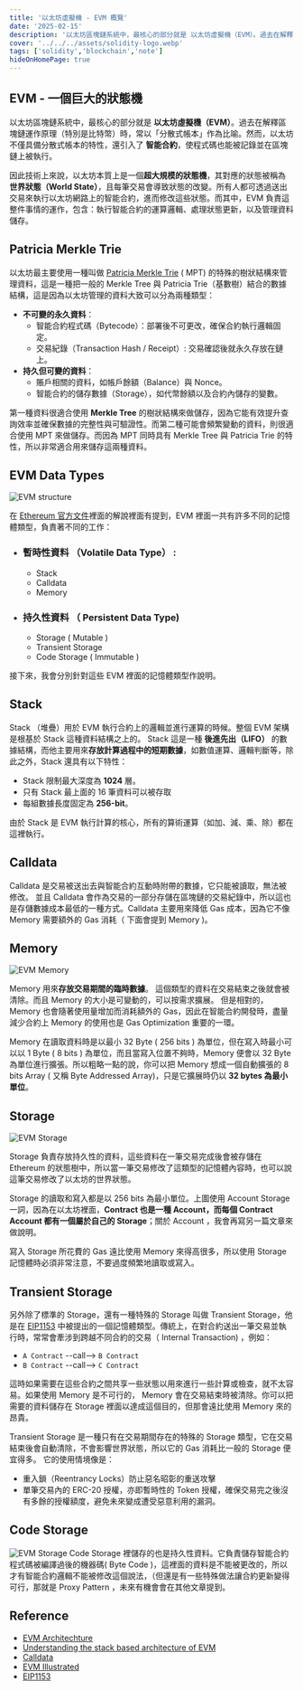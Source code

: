 ```yaml
---
title: '以太坊虛擬機 - EVM 概覽'
date: '2025-02-15'
description: '以太坊區塊鏈系統中，最核心的部分就是 以太坊虛擬機（EVM）。過去在解釋區塊鏈運作原理（特別是比特幣）時，常以「分散式帳本」作為比喻。然而，以太坊不僅具備分散式帳本的特性，還引入了智能合約，使程式碼也能被記錄並在區塊鏈上被執行。'
cover: '../../../assets/solidity-logo.webp' 
tags: ['solidity','blockchain','note'] 
hideOnHomePage: true
---
```


## EVM - 一個巨大的狀態機

以太坊區塊鏈系統中，最核心的部分就是 **以太坊虛擬機（EVM）**。過去在解釋區塊鏈運作原理（特別是比特幣）時，常以「分散式帳本」作為比喻。然而，以太坊不僅具備分散式帳本的特性，還引入了 **智能合約**，使程式碼也能被記錄並在區塊鏈上被執行。

因此技術上來說，<Notation type="underline" color="yellow">以太坊本質上是一個**超大規模的狀態機**，其對應的狀態被稱為 **世界狀態（World State）**，且每筆交易會導致狀態的改變。</Notation>所有人都可透過送出交易來執行以太坊網路上的智能合約，進而修改這些狀態。而其中，EVM 負責這整件事情的運作，包含：執行智能合約的運算邏輯、處理狀態更新，以及管理資料儲存。

## Patricia Merkle Trie
以太坊最主要使用一種叫做 [Patricia Merkle Trie](https://docs.alchemy.com/docs/patricia-merkle-tries#first-look-ethereum-block-architecture) ( MPT) 的特殊的樹狀結構來管理資料，這是一種把一般的 Merkle Tree 與 Patricia Trie（基數樹）結合的數據結構，這是因為以太坊管理的資料大致可以分為兩種類型：

- **不可變的永久資料**：
	-  智能合約程式碼（Bytecode）：部署後不可更改，確保合約執行邏輯固定。
	- 交易紀錄（Transaction Hash / Receipt）: 交易確認後就永久存放在鏈上。
- **持久但可變的資料**：
	- 賬戶相關的資料，如帳戶餘額（Balance）與 Nonce。
	- 智能合約的儲存數據（Storage），如代幣餘額以及合約內儲存的變數。

第一種資料很適合使用 **Merkle Tree** 的樹狀結構來做儲存，因為它能有效提升查詢效率並確保數據的完整性與可驗證性。而第二種可能會頻繁變動的資料，則很適合使用 MPT 來做儲存。而因為 MPT 同時具有  Merkle Tree 與 Patricia Trie 的特性，所以非常適合用來儲存這兩種資料。

## EVM Data Types
![EVM structure](../../../assets/evm-structure-overview/evm-structure.webp)

在 [Ethereum 官方文件](https://ethereum.org/en/developers/docs/evm/)裡面的解說裡面有提到，EVM 裡面一共有許多不同的記憶體類型，負責著不同的工作：
- ### 暫時性資料 （Volatile Data Type） :
	- Stack
	- Calldata
	- Memory
- ### 持久性資料  （ Persistent Data Type)
	- Storage ( Mutable )
	- Transient Storage
	- Code Storage ( Immutable )

接下來，我會分別針對這些 EVM 裡面的記憶體類型作說明。

## Stack

Stack （堆疊）用於 EVM 執行合約上的邏輯並進行運算的時候。整個 EVM 架構是根基於 Stack 這種資料結構之上的。 Stack 這是一種 **後進先出（LIFO）** 的數據結構，而他主要用來**存放計算過程中的短期數據**，如數值運算、邏輯判斷等，除此之外，Stack 還具有以下特性：

- Stack 限制最大深度為 **1024** 層。
- 只有 Stack 最上面的 16 筆資料可以被存取
- 每組數據長度固定為 **256-bit**。

由於 Stack 是 EVM 執行計算的核心，所有的算術運算（如加、減、乘、除）都在這裡執行。

## Calldata

Calldata 是交易被送出去與智能合約互動時附帶的數據，它只能被讀取，無法被修改。
<Notation type="underline" color="yellow"> 並且 Calldata 會作為交易的一部分存儲在區塊鏈的交易紀錄中，所以這也是存儲數據成本最低的一種方式。Calldata 主要用來降低 Gas 成本，因為它不像 Memory 需要額外的 Gas 消耗</Notation>（ 下面會提到 Memory )。

## Memory
![EVM Memory](../../../assets/evm-structure-overview/memory-structure.png)


Memory 用來**存放交易期間的臨時數據**。 <Notation type="underline" color="yellow">這個類型的資料在交易結束之後就會被清除。而且 Memory 的大小是可變動的，可以按需求擴展。 </Notation>但是相對的， Memory 也會隨著使用量增加而消耗額外的 Gas，因此在智能合約開發時，盡量減少合約上 Memory 的使用也是 Gas Optimization 重要的一環。

Memory 在讀取資料時是以最小 32 Byte ( 256 bits ) 為單位，但在寫入時最小可以以 1 Byte ( 8 bits ) 為單位，而且當寫入位置不夠時，Memory 便會以 32 Byte 為單位進行擴張。所以粗略一點的說，你可以把 Memory 想成一個自動擴張的 8 bits Array ( 又稱 Byte Addressed Array)，只是它擴展時仍以 **32 bytes 為最小單位**。

## Storage
![EVM Storage](../../../assets/evm-structure-overview/account-storage.png)

Storage 負責存放持久性的資料，這些資料在一筆交易完成後會被存儲在 Ethereum 的狀態樹中，所以當<Notation type="underline" color="yellow">一筆交易修改了這類型的記憶體內容時，也可以說這筆交易修改了以太坊的世界狀態</Notation>。

Storage 的讀取和寫入都是以 256 bits 為最小單位。上圖使用 Account Storage 一詞，因為在以太坊裡面，**Contract 也是一種 Account，而每個 Contract Account 都有一個屬於自己的 Storage**；關於 Account ，我會再寫另一篇文章來做說明。

寫入 Storage 所花費的 Gas 遠比使用 Memory 來得高很多，所以使用 Storage 記憶體時必須非常注意，不要過度頻繁地讀取或寫入。
## Transient Storage
另外除了標準的 Storage，還有一種特殊的 Storage 叫做 Transient Storage，他是在 [EIP1153](https://eips.ethereum.org/EIPS/eip-1153#motivation) 中被提出的一個記憶體類型。傳統上，在對合約送出一筆交易並執行時，常常會牽涉到跨越不同合約的交易（ Internal Transaction) ，例如：
- `A Contract`  --call--> `B Contract` 
- `B Contract`  --call--> `C Contract`

這時如果需要在這些合約之間共享一些狀態以用來進行一些計算或檢查，就不太容易。如果使用 Memory 是不可行的， Memory 會在交易結束時被清除。你可以把需要的資料儲存在 Storage 裡面以達成這個目的，但那會遠比使用 Memory 來的昂貴。

<Notation type="underline" color="yellow"> Transient Storage 是一種只有在交易期間存在的特殊的 Storage 類型，它在交易結束後會自動清除，不會影響世界狀態，所以它的 Gas 消耗比一般的 Storage 便宜得多。</Notation>
它的使用情境像是：
- 重入鎖（Reentrancy Locks）防止惡名昭彰的重送攻擊
- 單筆交易內的 ERC-20 授權，亦即暫時性的 Token 授權，確保交易完之後沒有多餘的授權額度，避免未來變成遭受惡意利用的漏洞。

## Code Storage
![EVM Storage](../../../assets/evm-structure-overview/evm-code.png)
Code Storage  裡儲存的也是持久性資料。它負責儲存智能合約程式碼被編譯過後的機器碼( Byte Code )，這裡面的資料是不能被更改的，所以才有智能合約邏輯不能被修改這個說法，（但還是有一些特殊做法讓合約更新變得可行，那就是 Proxy Pattern ，未來有機會會在其他文章提到。
## Reference

- [EVM Architechture](https://docs.alchemy.com/docs/patricia-merkle-tries#first-look-ethereum-block-architecture)
- [Understanding the stack based architecture of EVM](https://faizannehal.medium.com/understanding-the-stack-based-architecture-of-evm-af45dc9819f2#:~:text=Furthermore%2C%20the%20EVM%20can%20only,%E2%80%9CStack%20too%20deep%E2%80%9D%20error)
- [Calldata](https://ethereum.org/en/developers/docs/data-availability/blockchain-data-storage-strategies/#calldata)
- [EVM Illustrated](https://takenobu-hs.github.io/downloads/ethereum_evm_illustrated.pdf)
- [EIP1153](https://eips.ethereum.org/EIPS/eip-1153#motivation)